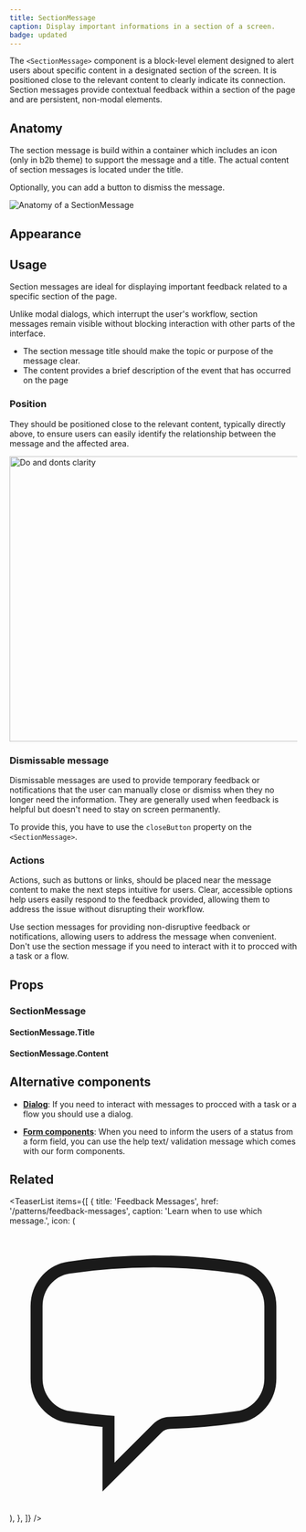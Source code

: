 ```yaml
---
title: SectionMessage
caption: Display important informations in a section of a screen.
badge: updated
---
```


The `<SectionMessage>` component is a block-level element designed to alert users about specific content in a designated section of the screen. It is positioned close to the relevant content to clearly indicate its connection. Section messages provide contextual feedback within a section of the page and are persistent, non-modal elements.

## Anatomy

The section message is build within a container which includes an icon (only in b2b theme) to support the message and a title. The actual content of section messages is located under the title.

Optionally, you can add a button to dismiss the message.

<Image
  src="/sectionmessage/sectionmessage-anatomy.jpg"
  alt="Anatomy of a SectionMessage"
  width={800}
  height={550}
  className="mx-auto block"
/>

## Appearance

<AppearanceDemo component={title} />

<AppearanceTable component={title} />

## Usage

Section messages are ideal for displaying important feedback related to a specific section of the page.

Unlike modal dialogs, which interrupt the user's workflow, section messages remain visible without blocking interaction with other parts of the interface.

<Do>
  <Do.Description>
    <ul>
      <li>
        The section message title should make the topic or purpose of the
        message clear.
      </li>
      <li>
        The content provides a brief description of the event that has occurred
        on the page
      </li>
    </ul>
  </Do.Description>
</Do>

### Position

They should be positioned close to the relevant content, typically directly above, to ensure users can easily identify the relationship between the message and the affected area.

<Image
  width="900"
  height="500"
  src="/dosAndDonts_message_position.png"
  alt="Do and donts clarity"
/>

### Dismissable message

Dismissable messages are used to provide temporary feedback or notifications that the user can manually close or dismiss when they no longer need the information. They are generally used when feedback is helpful but doesn't need to stay on screen permanently.

To provide this, you have to use the `closeButton` property on the `<SectionMessage>`.

<ComponentDemo file="./section-message-dismissable.demo.tsx" />

### Actions

Actions, such as buttons or links, should be placed near the message content to make the next steps intuitive for users. Clear, accessible options help users easily respond to the feedback provided, allowing them to address the issue without disrupting their workflow.

<ComponentDemo file="section-message-action.demo.tsx" />

<GuidelineTiles>
  <Do>
    <Do.Description>
      Use section messages for providing non-disruptive feedback or
      notifications, allowing users to address the message when convenient.
    </Do.Description>
  </Do>
  <Dont>
    <Dont.Description>
      Don't use the section message if you need to interact with it to procced
      with a task or a flow.
    </Dont.Description>
  </Dont>
</GuidelineTiles>

## Props

<StorybookHintMessage component={title} />

### SectionMessage

<PropsTable component={title} />

#### SectionMessage.Title

<PropsTable component="SectionMessageTitle" />

#### SectionMessage.Content

<PropsTable component="SectionMessageContent" />

## Alternative components

- **[Dialog](/components/overlay/dialog)**: If you need to interact with messages to procced with a task or a flow you should use a dialog.

- **[Form components](/patterns/building-forms)**: When you need to inform the users of a status from a form field, you can use the help text/ validation message which comes with our form components.

## Related

<TeaserList
  items={[
    {
      title: 'Feedback Messages',
      href: '/patterns/feedback-messages',
      caption: 'Learn when to use which message.',
      icon: (
        <svg
          xmlns="http://www.w3.org/2000/svg"
          fill="none"
          viewBox="0 0 24 24"
          strokeWidth={1.5}
          stroke="currentColor"
          className="size-6"
        >
          <path
            strokeLinecap="round"
            strokeLinejoin="round"
            d="M2.25 12.76c0 1.6 1.123 2.994 2.707 3.227 1.087.16 2.185.283 3.293.369V21l4.076-4.076a1.526 1.526 0 0 1 1.037-.443 48.282 48.282 0 0 0 5.68-.494c1.584-.233 2.707-1.626 2.707-3.228V6.741c0-1.602-1.123-2.995-2.707-3.228A48.394 48.394 0 0 0 12 3c-2.392 0-4.744.175-7.043.513C3.373 3.746 2.25 5.14 2.25 6.741v6.018Z"
          />
        </svg>
      ),
    },
  ]}
/>
